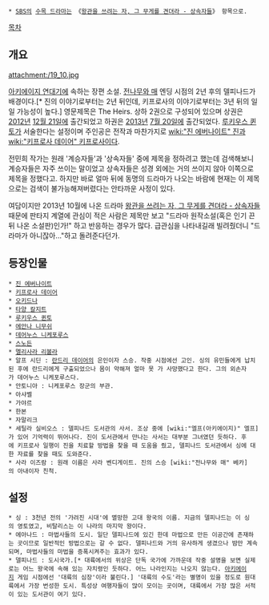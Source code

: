  * [[SBS]]의 [[수목 드라마]]는 《[[왕관을 쓰려는 자, 그 무게를 견뎌라 - 상속자들]]》 항목으로.

[[목차]]

== 개요 ==
attachment:/19_10.jpg

[[아키에이지 연대기]]에 속하는 장편 소설. [[전나무와 매]] 엔딩 시점의 2년 후의 델피나드가 배경이다.[* 진의 이야기로부터는 2년 뒤인데, 키프로사의 이야기로부터는 3년 뒤의 일일 가능성이 높다.] 영문제목은 The Heirs. 상하 2권으로 구성되어 있으며 상권은 [[2012년]] [[12월 21일]]에 출간되었고 하권은 [[2013년]] [[7월 20일]]에 출간되었다. [[루키우스 퀸토]]가 서술한다는 설정이며 주인공은 전작과 마찬가지로 [[wiki:"진 에버나이트" 진]]과 [[wiki:"키프로사 데이어" 키프로사]]이다.

전민희 작가는 원래 '계승자들'과 '상속자들' 중에 제목을 정하려고 했는데 검색해보니 계승자들은 자주 쓰이는 말이었고 상속자들은 성경 외에는 거의 쓰이지 않아 이쪽으로 제목을 정했다고. 하지만 바로 얼마 뒤에 동명의 드라마가 나오는 바람에 현재는 이 제목으로는 검색이 불가능해져버렸다는 안타까운 사정이 있다.

여담이지만 2013년 10월에 나온 드라마 [[왕관을 쓰려는 자, 그 무게를 견뎌라 - 상속자들]] 때문에 판타지 계열에 관심이 적은 사람은 제목만 보고 "드라마 원작소설(혹은 인기 끈 뒤 나온 소설판)인가!" 하고 반응하는 경우가 많다. 급관심을 나타내길래 빌려줬더니 "드라마가 아니잖아..."하고 돌려준다던가. 

== 등장인물 ==
 * [[진 에버나이트]]
 * [[키프로사 데이어]]
 * [[오키드나]]
 * [[타양 칼지트]]
 * [[루키우스 퀸토]]
 * [[에안나 니무쉬]]
 * [[데어누스 니케포루스]]
 * [[스노든]]
 * [[멜리사라 리볼라]]
 * 알프 시딘 : [[란드리 데이어]]의 은인이자 스승. 작중 시점에선 고인. 싱의 유민들에게 납치된 후에 란드리에게 구출되었으나 몸이 약해져 얼마 못 가 사망했다고 한다. 그의 외손자가 데어누스 니케포루스다.
 * 안토니아 : 니케포루스 장군의 부관.
 * 아샤벨
 * 가야르
 * 한본
 * 자말리크
 * 세틸라 실비오스 : 델피나드 도서관의 사서. 조상 중에 [wiki:"엘프(아키에이지)" 엘프]가 있어 기억력이 뛰어나다. 진이 도서관에서 만나는 사서는 대부분 그녀였던 듯하다. 후에 키프로사 일행이 진을 치료할 방법을 찾을 때 도움을 줬고, 델피나드 도서관에서 싱에 대한 자료를 찾을 때도 도와준다.
 * 사라 이즈람 : 원래 이름은 사라 벤디게이트. 진의 스승 [wiki:"전나무와 매" 베카]의 아내이자 친척.

== 설정 ==
 * 싱 : 3천년 전의 '가려진 시대'에 멸망한 고대 왕국의 이름. 지금의 델피나드는 이 싱의 영토였고, 비탈리스는 이 나라의 마지막 왕이다.
 * 에아나드 : 마법사들의 도시. 일단 델피나드에 있긴 한데 마법으로 만든 이공간에 존재하는 곳이므로 일반적인 방법으로는 갈 수 없다. 델피나드와 거의 유사하게 생겼으나 밤만 계속되며, 마법사들의 마법을 증폭시켜주는 효과가 있다.
 * 델피나드 : 도시국가.[* 대륙에서의 위상은 단독 국가에 가까운데 작중 설명을 보면 실제로는 어느 왕국에 속해 있는 자치령인 듯하다. 어느 나라인지는 나오지 않는다. [[아키에이지]] 게임 시점에선 '대륙의 심장'이라 불린다.] '대륙의 수도'라는 별명이 있을 정도로 원대륙에서 가장 번성한 도시. 특성상 여행자들이 많이 모이는 곳이며, 대륙에서 가장 많은 서적이 있는 도서관이 여기 있다.
